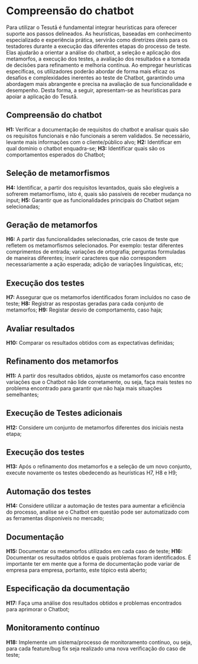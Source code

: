 # Compreensão do chatbot

Para utilizar o Tesutā é fundamental integrar heurísticas para oferecer suporte aos passos delineados. As heurísticas, baseadas em conhecimento especializado e experiência prática, servirão como diretrizes úteis para os testadores durante a execução das diferentes etapas do processo de teste. Elas ajudarão a orientar a análise do chatbot, a seleção e aplicação dos metamorfos, a execução dos testes, a avaliação dos resultados e a tomada de decisões para refinamento e melhoria contínua. Ao empregar heurísticas específicas, os utilizadores poderão abordar de forma mais eficaz os desafios e complexidades inerentes ao teste de Chatbot, garantindo uma abordagem mais abrangente e precisa na avaliação de sua funcionalidade e desempenho. Desta forma, a seguir, apresentam-se as heurísticas para apoiar a aplicação do Tesutā.

## Compreensão do chatbot
**H1:** Verificar a documentação de requisitos do chatbot e analisar quais são os requisitos funcionais e não funcionais a serem validados. Se necessário, levante mais informações com o cliente/público alvo;
**H2:** Identificar em qual domínio o chatbot enquadra-se;
**H3:** Identificar quais são os comportamentos esperados do Chatbot;


## Seleção de metamorfismos
**H4:** Identificar, a partir dos requisitos levantados, quais são elegíveis a sofrerem metamorfismo, isto é, quais são passíveis de receber mudança no input;
**H5:** Garantir que as funcionalidades principais do Chatbot sejam selecionadas;


## Geração de metamorfos
**H6:** A partir das funcionalidades selecionadas, crie casos de teste que refletem os metamorfismos selecionados. Por exemplo: testar diferentes comprimentos de entrada; variações de ortografia; perguntas formuladas de maneiras diferentes; inserir caracteres que não correspondem necessariamente a ação esperada; adição de variações linguísticas, etc;


## Execução dos testes
**H7:** Assegurar que os metamorfos identificados foram incluídos no caso de teste;
**H8:** Registrar as respostas geradas para cada conjunto de metamorfos;
**H9:** Registar desvio de comportamento, caso haja;


## Avaliar resultados
**H10:** Comparar os resultados obtidos com as expectativas definidas;


## Refinamento dos metamorfos
**H11:** A partir dos resultados obtidos, ajuste os metamorfos caso encontre variações que o Chatbot não lide corretamente, ou seja, faça mais testes no problema encontrado para garantir que não haja mais situações semelhantes;


## Execução de Testes adicionais
**H12:** Considere um conjunto de metamorfos diferentes dos iniciais nesta etapa;


## Execução dos testes
**H13:** Após o refinamento dos metamorfos e a seleção de um novo conjunto, execute novamente os testes obedecendo as heurísticas H7, H8 e H9;


## Automação dos testes
**H14:** Considere utilizar a automação de testes para aumentar a eficiência do processo, analise se o Chatbot em questão pode ser automatizado com as ferramentas disponíveis no mercado;


## Documentação
**H15:** Documentar os metamorfos utilizados em cada caso de teste;
**H16:** Documentar os resultados obtidos e quais problemas foram identificados. É importante ter em mente que a forma de documentação pode variar de empresa para empresa, portanto, este tópico está aberto;


## Especificação da documentação
**H17:** Faça uma análise dos resultados obtidos e problemas encontrados para aprimorar o Chatbot;


## Monitoramento contínuo
**H18:** Implemente um sistema/processo de monitoramento contínuo, ou seja, para cada feature/bug fix seja realizado uma nova verificação do caso de teste;
